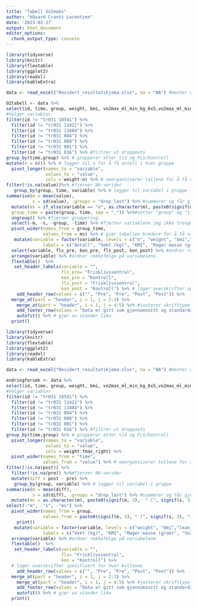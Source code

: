 ```yaml
---
title: "Tabell Vo2maks"
author: "Håvard Crantz Lorentzen"
date: '2023-02-17'
output: html_document
editor_options: 
  chunk_output_type: console
---
```


```r
library(tidyverse)
library(knitr)
library(flextable)
library(ggplot2)
library(readxl)
library(kableExtra)

data <- read_excel("Revidert_resultatskjema.xlsx", na = "NA") #Henter data

O2tabell <- data %>%
select(id, time, group, weight, bmi, vo2max_ml_min_kg_6x5,vo2max_ml_min_6x5, lean_mass,`o2_puls (ml)`,hf_max, rer_max_30sek, bfmax_30sek, `Ve_L/min_max_30sek`,time_to_exhaustion, borg_end,lac, `arbec_%_maksHF`,`arbec_%_o2max`,arbec_mean_o2,arbec_vo2_ml_min, arbec_RER, arbec_HF, one_rm_newton,one_rm_watt,pmax_left,pmax_right,fmax_left,fmax_right)%>%
#Velger variabler
filter(id != "tr031 10541") %>%
  filter(id != "tr031 11421") %>%
  filter(id != "tr031 13404") %>%
  filter(id != "tr031 004") %>%
  filter(id != "tr031 008") %>%
  filter(id != "tr031 001") %>%
  filter(id != "tr031 016") %>% #filtrer ut droppouts
group_by(time,group) %>% # grupperer etter tid og FLS/kontroll
mutate(n = n()) %>% # legger til n for å få antall i hver gruppe
  pivot_longer(names_to = "variable", 
               values_to = "value", 
               cols = weight:n) %>% # omorgansiserer tallene for å få verdier nedover
filter(!is.na(value))%>% #fjerner NA-verider
   group_by(group, time, variable) %>% # legger til variabel i gruppe
summarise(m = mean(value),
          s = sd(value), .groups = "drop_last") %>% #summerer og får gjennomsnitt og standartdavik på de ulike variablene 
  mutate(ms = if_else(variable == "n", as.character(m), paste0(signif(m, 3),  " (", signif(s, 3), ")")), # setter gjennomsnitt og standardavvik (i parentes) sammen og justerer antall desimaler
  group_time = paste(group, time, sep = "_")) %>%#setter "group" og "tid" sammen
  ungroup() %>% #fjerner gruppering
  select(-m, -s, -group, -time) %>% #fjerner variablene jeg ikke trenger lenger
  pivot_wider(names_from = group_time, 
              values_from = ms) %>% # gjør tabellen bredere for å få navn på variabel ved siden av tall
   mutate(variable = factor(variable, levels = c("n", "weight", "bmi","lean_mass", "vo2max_ml_min_kg_6x5", "vo2max_ml_min_6x5", "rer_max_30sek", "bfmax_30sek", "Ve_L/min_max_30sek", "hf_max", "o2_puls (ml)", "time_to_exhaustion", "borg_end", "lac", "arbec_mean_o2", "arbec_vo2_ml_min", "arbec_%_o2max", "arbec_RER", "arbec_HF", "arbec_%_maksHF", "one_rm_newton", "one_rm_watt", "pmax_left", "pmax_right", "fmax_left", "fmax_right"), 
              labels = c("Antall", "Vekt (kg)", "KMI", "Mager masse (gram)", "Vo2maks (ml/min/kg)","Vo2maks (ml/min)", "RERmaks", "PFmaks", "VEmaks (L/min)", "HFmaks", "Vo2puls (ml)", "tid til utmatterese (s)", "BORGmaks", "LAKTATmaks (mmol/L)", "Arbeidsøkonomisk Vo2(ml/min/kg)", "Arbeidsøkonomisk Vo2(ml/min)", "Arbeidsøkonomisk prosent av Vo2maks", "Arbeidsøkonomisk RER", "Arbeidsøkonomisk HF", "Arbeidsøkonomisk prosent av maksHF", "1RM i beinpress (Nm)", "1RM i beinpress (watt)", "Maks effekt venstre bein (watt)", "Maks effekt høyre bein (watt)", "Maks kraft venstre bein (N)", "Maks kraft høgre bein (N)" ))) %>% # ordner rekkefølge og norske navn
  select(variable, fls_pre, kon_pre, fls_post, kon_post) %>% #endrer rekkefølge på gruppene
  arrange(variable) %>% #ordner rekkefølge på variabelene 
  flextable()  %>%
   set_header_labels(variable = "",
                     fls_pre= "Frisklivssentral", 
                     kon_pre = "Kontroll",
                     fls_post = "Frisklivssentral", 
                     kon_post = "Kontroll") %>% # lager overskrifter spesifisert for hver kollonne 
    add_header_row(values = c("", "Pre", "Pre", "Post", "Post")) %>%
  merge_at(part = "header", i = 1, j = 2:3) %>%
    merge_at(part = "header", i = 1, j = 4:5) %>% #justerer skrifttype
    add_footer_row(values = "Data er gitt som gjennomsnitt og standardavvik.", colwidths = 5) %>% #legger til fornote
    autofit() %>% # gjør av stander like
  print()
```

```r
library(tidyverse)
library(knitr)
library(flextable)
library(ggplot2)
library(readxl)
library(kableExtra)

data <- read_excel("Revidert_resultatskjema.xlsx", na = "NA") #Henter data

endringforsøk <- data %>%
select(id, time, group, weight, bmi, vo2max_ml_min_kg_6x5,vo2max_ml_min_6x5, lean_mass,`o2_puls (ml)`,hf_max, rer_max_30sek, bfmax_30sek, `Ve_L/min_max_30sek`,time_to_exhaustion, borg_end,lac, `arbec_%_maksHF`,`arbec_%_o2max`,arbec_mean_o2,arbec_vo2_ml_min, arbec_RER, arbec_HF, one_rm_newton,one_rm_watt,pmax_left,pmax_right,fmax_left,fmax_right)%>%
#Velger variabler
filter(id != "tr031 10541") %>%
  filter(id != "tr031 11421") %>%
  filter(id != "tr031 13404") %>%
  filter(id != "tr031 004") %>%
  filter(id != "tr031 008") %>%
  filter(id != "tr031 001") %>%
  filter(id != "tr031 016") %>% #filtrer ut droppouts
group_by(time,group) %>% # grupperer etter tid og FLS/kontroll 
  pivot_longer(names_to = "variable", 
               values_to = "value", 
               cols = weight:fmax_right) %>%
  pivot_wider(names_from = "time",
              values_from = "value") %>% # omorgansiserer tallene for å få verdier nedover
filter(!is.na(post)) %>%
  filter(!is.na(pre)) %>%#fjerner NA-verider
  mutate(diff = post - pre) %>%
   group_by(group, variable) %>% # legger til variabel i gruppe
summarise(m = mean(diff),
          s = sd(diff), .groups = "drop_last") %>% #summerer og får gjennomsnitt ogstandartdavik på de ulike variablene 
  mutate(ms = as.character(m), paste0(signif(m, 3),  " (", signif(s, 3), ")")) %>%
select(-"m", -"s", -"ms") %>%
  pivot_wider(names_from = group,
              values_from = paste0(signif(m, 3), " (", signif(s, 3), ")")) %>%
    print()
   mutate(variable = factor(variable, levels = c("weight", "bmi","lean_mass", "vo2max_ml_min_kg_6x5", "vo2max_ml_min_6x5", "rer_max_30sek", "bfmax_30sek", "Ve_L/min_max_30sek", "hf_max", "o2_puls (ml)", "time_to_exhaustion", "borg_end", "lac", "arbec_mean_o2", "arbec_vo2_ml_min", "arbec_%_o2max", "arbec_RER", "arbec_HF", "arbec_%_maksHF", "one_rm_newton", "one_rm_watt", "pmax_left", "pmax_right", "fmax_left", "fmax_right"), 
              labels = c("Vekt (kg)", "KMI", "Mager masse (gram)", "Vo2maks (ml/min/kg)","Vo2maks (ml/min)", "RERmaks", "PFmaks", "VEmaks (L/min)", "HFmaks", "Vo2puls (ml)", "tid til utmatterese (s)", "BORGmaks", "LAKTATmaks (mmol/L)", "Arbeidsøkonomisk Vo2(ml/min/kg)", "Arbeidsøkonomisk Vo2(ml/min)", "Arbeidsøkonomisk prosent av Vo2maks", "Arbeidsøkonomisk RER", "Arbeidsøkonomisk HF", "Arbeidsøkonomisk prosent av maksHF", "1RM i beinpress (Nm)", "1RM i beinpress (watt)", "Maks effekt venstre bein (watt)", "Maks effekt høyre bein (watt)", "Maks kraft venstre bein (N)", "Maks kraft høgre bein (N)" ))) %>% # ordner rekkefølge og norske navn
  arrange(variable) %>% #ordner rekkefølge på variabelene 
  flextable()  %>%
   set_header_labels(variable = "",
                     fls= "Frisklivssentral", 
                     kon = "Kontroll") %>% 
  # lager overskrifter spesifisert for hver kollonne 
    add_header_row(values = c("", "Pre", "Pre", "Post", "Post")) %>%
  merge_at(part = "header", i = 1, j = 2:3) %>%
    merge_at(part = "header", i = 1, j = 4:5) %>% #justerer skrifttype
    add_footer_row(values = "Data er gitt som gjennomsnitt og standardavvik.", colwidths = 5) %>% #legger til fornote
    autofit() %>% # gjør av stander like
  print()


```


